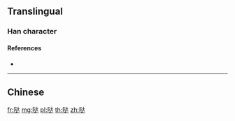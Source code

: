 {{also|噠}}
==Translingual==

===Han character===
{{Han char|rn=30|rad=口|as=06|sn=9|four=|canj=RYK,XRYK|ids=⿰口达}}

====References====
* {{Han ref|kx=0193.051|hdz=10613.150|uh=54D2|ud=21714}}

----

==Chinese==
{{zh-see|噠}}

[[fr:哒]]
[[mg:哒]]
[[pl:哒]]
[[th:哒]]
[[zh:哒]]